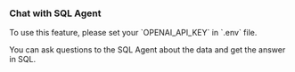 
### Chat with SQL Agent

<Callout title="Warning" variant="warning">
To use this feature, please set your `OPENAI_API_KEY` in `.env` file.
</Callout>

You can ask questions to the SQL Agent about the data and get the answer in SQL.

<Grid cols={2} className="py-4">
  <div>
    <DataTable loadData="example_data" height={400} />
  </div>
  <div className="p-4 bg-gray-50 rounded-lg shadow-sm border border-gray-200 hover:shadow-md transition-shadow">
    <LLM postData="sql_agent" />
  </div>
</Grid>
